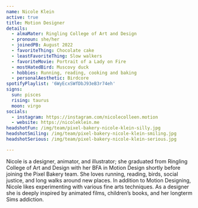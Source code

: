 ```yaml
---
name: Nicole Klein
active: true
title: Motion Designer
details:
  - almaMater: Ringling College of Art and Design
  - pronoun: she/her
  - joinedPB: August 2022
  - favoriteThing: Chocolate cake
  - leastFavoriteThing: Slow walkers
  - favoriteMovie: Portrait of a Lady on Fire
  - mostHatedBird: Muscovy duck
  - hobbies: Running, reading, cooking and baking
  - personalAesthetic: Birdcore
spotifyPlaylist: '6WyEcxSWfDbJ93eB3r74eh'
signs:
  sun: pisces
  rising: taurus
  moon: virgo
socials:
  - instagram: https://instagram.com/nicolecolleen.motion
  - website: https://nicoleklein.me
headshotFun: /img/team/pixel-bakery-nicole-klein-silly.jpg
headshotSmiling: /img/team/pixel-bakery-nicole-klein-smiling.jpg
headshotSerious: /img/team/pixel-bakery-nicole-klein-serious.jpg

---
```


Nicole is a designer, animator, and illustrator; she graduated from Ringling College of Art and Design with her BFA in Motion Design shortly before joining the Pixel Bakery team. She loves running, reading, birds, social justice, and long walks around new places. In addition to Motion Designing, Nicole likes experimenting with various fine arts techniques. As  a designer she is deeply inspired by animated films, children’s books, and her longterm Sims addiction.